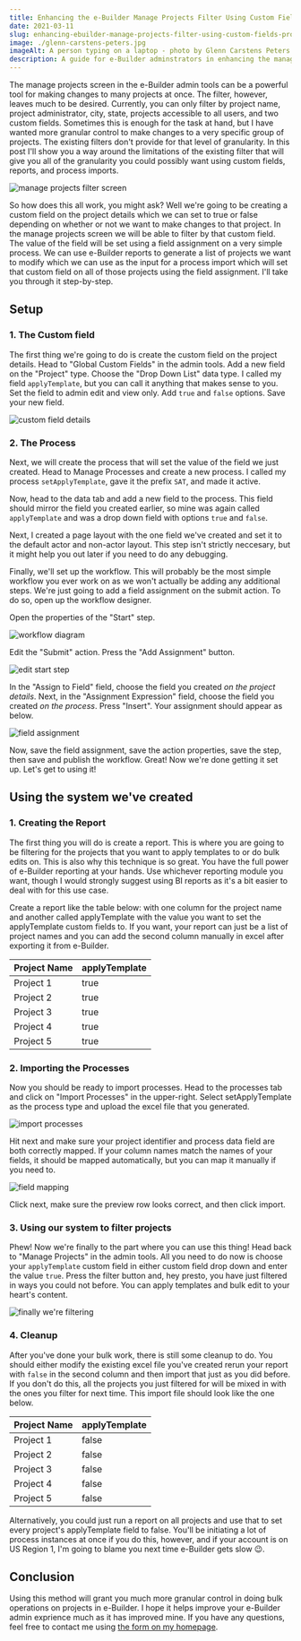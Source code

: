 ```yaml
---
title: Enhancing the e-Builder Manage Projects Filter Using Custom Fields and Process Imports
date: 2021-03-11
slug: enhancing-ebuilder-manage-projects-filter-using-custom-fields-process-imports
image: ./glenn-carstens-peters.jpg
imageAlt: A person typing on a laptop - photo by Glenn Carstens Peters
description: A guide for e-Builder adminstrators in enhancing the manage projects filter through the use of custom fields, reports, and process imports. This guide will make doing bulk operations on projects much easier.
---
```


The manage projects screen in the e-Builder admin tools can be a powerful tool for making changes to many projects at once. The filter, however, leaves much to be desired. Currently, you can only filter by project name, project administrator, city, state, projects accessible to all users, and two custom fields. Sometimes this is enough for the task at hand, but I have wanted more granular control to make changes to a very specific group of projects. The existing filters don't provide for that level of granularity. In this post I'll show you a way around the limitations of the existing filter that will give you all of the granularity you could possibly want using custom fields, reports, and process imports.

![manage projects filter screen](./projects-filter.png)

So how does this all work, you might ask? Well we're going to be creating a custom field on the project details which we can set to true or false depending on whether or not we want to make changes to that project. In the manage projects screen we will be able to filter by that custom field. The value of the field will be set using a field assignment on a very simple process. We can use e-Builder reports to generate a list of projects we want to modify which we can use as the input for a process import which will set that custom field on all of those projects using the field assignment. I'll take you through it step-by-step.

## Setup

### 1. The Custom field

The first thing we're going to do is create the custom field on the project details. Head to "Global Custom Fields" in the admin tools. Add a new field on the "Project" type. Choose the "Drop Down List" data type. I called my field `applyTemplate`, but you can call it anything that makes sense to you. Set the field to admin edit and view only. Add `true` and `false` options. Save your new field.

![custom field details](./custom-field-details.png)

### 2. The Process

Next, we will create the process that will set the value of the field we just created. Head to Manage Processes and create a new process. I called my process `setApplyTemplate`, gave it the prefix `SAT`, and made it active.

Now, head to the data tab and add a new field to the process. This field should mirror the field you created earlier, so mine was again called `applyTemplate` and was a drop down field with options `true` and `false`.

Next, I created a page layout with the one field we've created and set it to the default actor and non-actor layout. This step isn't strictly neccesary, but it might help you out later if you need to do any debugging.

Finally, we'll set up the workflow. This will probably be the most simple workflow you ever work on as we won't actually be adding any additional steps. We're just going to add a field assignment on the submit action. To do so, open up the workflow designer.

Open the properties of the "Start" step.

![workflow diagram](./workflow-diagram.png)

Edit the "Submit" action. Press the "Add Assignment" button.

![edit start step](./edit-action.png)

In the "Assign to Field" field, choose the field you created _on the project details_. Next, in the "Assignment Expression" field, choose the field you created _on the process_. Press "Insert". Your assignment should appear as below.

![field assignment](./field-assignment.png)

Now, save the field assignment, save the action properties, save the step, then save and publish the workflow. Great! Now we're done getting it set up. Let's get to using it!

## Using the system we've created

### 1. Creating the Report

The first thing you will do is create a report. This is where you are going to be filtering for the projects that you want to apply templates to or do bulk edits on. This is also why this technique is so great. You have the full power of e-Builder reporting at your hands. Use whichever reporting module you want, though I would strongly suggest using BI reports as it's a bit easier to deal with for this use case.

Create a report like the table below: with one column for the project name and another called applyTemplate with the value you want to set the applyTemplate custom fields to. If you want, your report can just be a list of project names and you can add the second column manually in excel after exporting it from e-Builder.

| Project Name | applyTemplate |
| ------------ | ------------- |
| Project 1    | true          |
| Project 2    | true          |
| Project 3    | true          |
| Project 4    | true          |
| Project 5    | true          |

### 2. Importing the Processes

Now you should be ready to import processes. Head to the processes tab and click on "Import Processes" in the upper-right. Select setApplyTemplate as the process type and upload the excel file that you generated.

![import processes](./import-processes.png)

Hit next and make sure your project identifier and process data field are both correctly mapped. If your column names match the names of your fields, it should be mapped automatically, but you can map it manually if you need to.

![field mapping](./field-mapping.png)

Click next, make sure the preview row looks correct, and then click import.

### 3. Using our system to filter projects

Phew! Now we're finally to the part where you can use this thing! Head back to "Manage Projects" in the admin tools. All you need to do now is choose your `applyTemplate` custom field in either custom field drop down and enter the value `true`. Press the filter button and, hey presto, you have just filtered in ways you could not before. You can apply templates and bulk edit to your heart's content.

![finally we're filtering](./finally.png)

### 4. Cleanup

After you've done your bulk work, there is still some cleanup to do. You should either modify the existing excel file you've created rerun your report with `false` in the second column and then import that just as you did before. If you don't do this, all the projects you just filtered for will be mixed in with the ones you filter for next time. This import file should look like the one below.

| Project Name | applyTemplate |
| ------------ | ------------- |
| Project 1    | false         |
| Project 2    | false         |
| Project 3    | false         |
| Project 4    | false         |
| Project 5    | false         |

Alternatively, you could just run a report on all projects and use that to set every project's applyTemplate field to false. You'll be initiating a lot of process instances at once if you do this, however, and if your account is on US Region 1, I'm going to blame you next time e-Builder gets slow 😉.

## Conclusion

Using this method will grant you much more granular control in doing bulk operations on projects in e-Builder. I hope it helps improve your e-Builder admin exprience much as it has improved mine. If you have any questions, feel free to contact me using [the form on my homepage](/).
